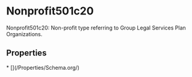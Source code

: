   
# Nonprofit501c20

Nonprofit501c20: Non-profit type referring to Group Legal Services Plan Organizations.

## Properties

<Grid>
* [](/Properties/Schema.org/)
</Grid>

